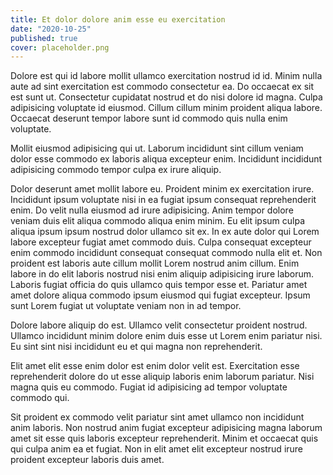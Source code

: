```yaml
---
title: Et dolor dolore anim esse eu exercitation
date: "2020-10-25"
published: true
cover: placeholder.png
---
```


Dolore est qui id labore mollit ullamco exercitation nostrud id id. Minim nulla aute ad sint exercitation est commodo consectetur ea. Do occaecat ex sit est sunt ut. Consectetur cupidatat nostrud et do nisi dolore id magna. Culpa adipisicing voluptate id eiusmod. Cillum cillum minim proident aliqua labore. Occaecat deserunt tempor labore sunt id commodo quis nulla enim voluptate.

Mollit eiusmod adipisicing qui ut. Laborum incididunt sint cillum veniam dolor esse commodo ex laboris aliqua excepteur enim. Incididunt incididunt adipisicing commodo tempor culpa ex irure aliquip.

Dolor deserunt amet mollit labore eu. Proident minim ex exercitation irure. Incididunt ipsum voluptate nisi in ea fugiat ipsum consequat reprehenderit enim. Do velit nulla eiusmod ad irure adipisicing. Anim tempor dolore veniam duis elit aliqua commodo aliqua enim minim. Eu elit ipsum culpa aliqua ipsum ipsum nostrud dolor ullamco sit ex.
In ex aute dolor qui Lorem labore excepteur fugiat amet commodo duis. Culpa consequat excepteur enim commodo incididunt consequat consequat commodo nulla elit et. Non proident est laboris aute cillum mollit Lorem nostrud anim cillum. Enim labore in do elit laboris nostrud nisi enim aliquip adipisicing irure laborum. Laboris fugiat officia do quis ullamco quis tempor esse et. Pariatur amet amet dolore aliqua commodo ipsum eiusmod qui fugiat excepteur. Ipsum sunt Lorem fugiat ut voluptate veniam non in ad tempor.

Dolore labore aliquip do est. Ullamco velit consectetur proident nostrud. Ullamco incididunt minim dolore enim duis esse ut Lorem enim pariatur nisi. Eu sint sint nisi incididunt eu et qui magna non reprehenderit.

Elit amet elit esse enim dolor est enim dolor velit est. Exercitation esse reprehenderit dolore do ut esse aliquip laboris enim laborum pariatur. Nisi magna quis eu commodo. Fugiat id adipisicing ad tempor voluptate commodo qui.

Sit proident ex commodo velit pariatur sint amet ullamco non incididunt anim laboris. Non nostrud anim fugiat excepteur adipisicing magna laborum amet sit esse quis laboris excepteur reprehenderit. Minim et occaecat quis qui culpa anim ea et fugiat. Non in elit amet elit excepteur nostrud irure proident excepteur laboris duis amet.
